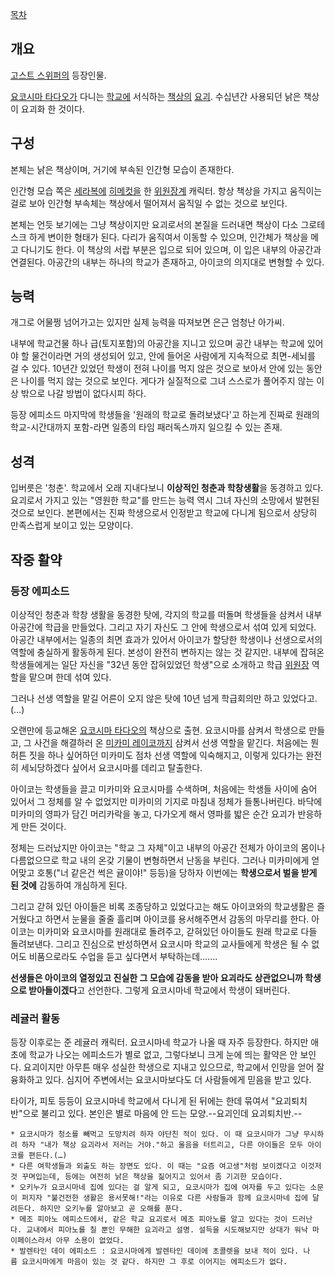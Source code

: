 [[목차]]
== 개요 ==
[[고스트 스위퍼]]의 등장인물.

[[요코시마 타다오]]가 다니는 [[학교]]에 서식하는 [[책상]]의 [[요괴]]. 수십년간 사용되던 낡은 책상이 요괴화 한 것이다. 

== 구성 ==
본체는 낡은 책상이며, 거기에 부속된 인간형 모습이 존재한다.

인간형 모습 쪽은 [[세라복]]에 [[히메컷]]을 한 [[위원장]]계 캐릭터. 항상 책상을 가지고 움직이는 걸로 보아 인간형 부속체는 책상에서 떨어져서 움직일 수 없는 것으로 보인다.

본체는 언듯 보기에는 그냥 책상이지만 요괴로서의 본질을 드러내면 책상이 다소 그로테스크 하게 변이한 형태가 된다. 다리가 움직여서 이동할 수 있으며, 인간체가 책상을 메고 다니기도 한다. 이 책상의 서랍 부분은 입으로 되어 있으며, 이 입은 내부의 아공간과 연결된다. 아공간의 내부는 하나의 학교가 존재하고, 아이코의 의지대로 변형할 수 있다.

== 능력 ==
개그로 어물쩡 넘어가고는 있지만 실제 능력을 따져보면 은근 엄청난 아가씨.

내부에 학교건물 하나 급(토지포함)의 아공간을 지니고 있으며 공간 내부는 학교에 있어야 할 물건이라면 거의 생성되어 있고, 안에 들어온 사람에게 지속적으로 최면-세뇌를 걸 수 있다. 10년간 있었던 학생이 전혀 나이를 먹지 않은 것으로 보아서 안에 있는 동안은 나이를 먹지 않는 것으로 보인다. 게다가 실질적으로 그녀 스스로가 풀어주지 않는 이상 밖으로 나갈 방법이 없다시피 하다.

등장 에피소드 마지막에 학생들을 '원래의 학교로 돌려보냈다'고 하는게 진짜로 원래의 학교-시간대까지 포함-라면 일종의 타임 패러독스까지 일으킬 수 있는 존재.

== 성격 ==
입버릇은 '청춘'. 학교에서 오래 지내다보니 '''이상적인 청춘과 학창생활'''을 동경하고 있다. 요괴로서 가지고 있는 "영원한 학교"를 만드는 능력 역시 그녀 자신의 소망에서 발현된 것으로 보인다. 본편에서는 진짜 학생으로서 인정받고 학교에 다니게 됨으로서 상당히 만족스럽게 보이고 있는 모양이다.

== 작중 활약 ==
=== 등장 에피소드 ===
이상적인 청춘과 학창 생활을 동경한 탓에, 각지의 학교를 떠돌며 학생들을 삼켜서 내부 아공간에 학급을 만들었다. 그리고 자기 자신도 그 안에 학생으로서 섞여 있게 되었다. 아공간 내부에서는 일종의 최면 효과가 있어서 아이코가 할당한 학생이나 선생으로서의 역할에 충실하게 활동하게 된다. 본성이 완전히 변하지는 않는 것 같지만. 내부에 잡혀온 학생들에게는 일단 자신을 "32년 동안 잡혀있었던 학생"으로 소개하고 학급 [[위원장]] 역할을 맡으며 한데 섞여 있다.

그러나 선생 역할을 맡길 어른이 오지 않은 탓에 10년 넘게 학급회의만 하고 있었다고.(…)

오랜만에 등교해온 [[요코시마 타다오]]의 책상으로 출현. 요코시마를 삼켜서 학생으로 만들고, 그 사건을 해결하러 온 [[미카미 레이코]]까지 삼켜서 선생 역할을 맡긴다. 처음에는 뭔 허튼 짓을 하나 싶어하던 미카미도 점차 선생 역할에 익숙해지고, 이렇게 있다가는 완전히 세뇌당하겠다 싶어서 요코시마를 데리고 탈출한다.

아이코는 학생들을 끌고 미카미와 요코시마를 수색하며, 처음에는 학생들 사이에 숨어 있어서 그 정체를 알 수 없었지만 미카미의 기지로 마침내 정체가 들통나버린다. 바닥에 미카미의 영파가 담긴 머리카락을 놓고, 다가오게 해서 영파를 밟은 순간 요괴가 반응하게 만든 것이다.

정체는 드러났지만 아이코는 "학교 그 자체"이고 내부의 아공간 전체가 아이코의 몸이나 다름없으므로 학교 내의 온갖 기물이 변형하면서 난동을 부린다. 그러나 미카미에게 얻어맞고 호통("너 같은건 썩은 귤이야!" 등등)을 당하자 이번에는 '''학생으로서 벌을 받게 된 것에''' 감동하여 개심하게 된다.

그리고 갇혀 있던 아이들은 비록 조종당하고 있었다고는 해도 아이코와의 학교생활은 즐거웠다고 하면서 눈물을 줄줄 흘리며 아이코를 용서해주면서 감동의 마무리를 한다. 아이코는 미카미와 요코시마를 원래대로 돌려주고, 갇혀있던 아이들도 원래 학교로 다들 돌려보낸다. 그리고 진심으로 반성하면서 요코시마 학교의 교사들에게 학생은 될 수 없어도 비품으로라도 수업을 듣고 싶다면서 부탁하는데…….

'''선생들은 아이코의 열정있고 진실한 그 모습에 감동을 받아 요괴라도 상관없으니까 학생으로 받아들이겠다'''고 선언한다. 그렇게 요코시마네 학교에서 학생이 돼버린다.

=== 레귤러 활동 ===
등장 이후로는 준 레귤러 캐릭터. 요코시마네 학교가 나올 때 자주 등장한다. 하지만 애초에 학교가 나오는 에피소드가 별로 없고, 그렇다보니 크게 눈에 띄는 활약은 안 보인다. 요괴이지만 아무튼 매우 성실한 학생으로 지내고 있으므로, 학교에서 인망을 얻어 잘 융화하고 있다. 심지어 주변에서는 요코시마보다도 더 사람들에게 믿음을 받고 있다.

타이가, 피토 등등이 요코시마네 학교에서 다니게 된 뒤에는 한데 묶여서 "요괴퇴치반"으로 불리고 있다. 본인은 별로 마음에 안 드는 모양.--요괴인데 요괴퇴치반.--

 * 요코시마가 청소를 빼먹고 도망치려 하자 야단친 적이 있다. 이 때 요코시마가 그냥 무시하려 하자 "내가 책상 요괴라서 저러는 거야."하고 울음을 터트리고, 다른 아이들은 모두 아이코를 편든다.(…)
 * 다른 여학생들과 외출도 하는 장면도 있다. 이 때는 "요즘 여고생"처럼 보이겠다고 이것저것 꾸며입는데, 등에는 여전히 낡은 책상을 짊어지고 있어서 좀 기괴한 모습이다.
 * 오키누가 요코시마네 집에 있다는 걸 알게 되고, 요코시마가 집에 여자를 두고 있다는 소문이 퍼지자 "불건전한 생활은 용서못해!"라는 이유로 다른 사람들과 함께 요코시마네 집에 달려든다. 하지만 오키누를 알아보고 곧 오해를 푼다.
 * 메조 피아노 에피소드에서, 같은 학교 요괴로서 메조 피아노를 알고 있다는 것이 드러난다. 교내에서 피아노를 칠 뿐인 무해한 요괴라고 설명. 설득을 시도해보지만 상대가 워낙 마이페이스라서 아무 소용이 없었다.
 * 발렌타인 데이 에피소드 : 요코시마에게 발렌타인 데이에 초콜렛을 보내 적이 있다. 나름 요코시마에게 마음이 있는 것 같다. 하지만 그 후로 이어지는 에피소드가 없다.

